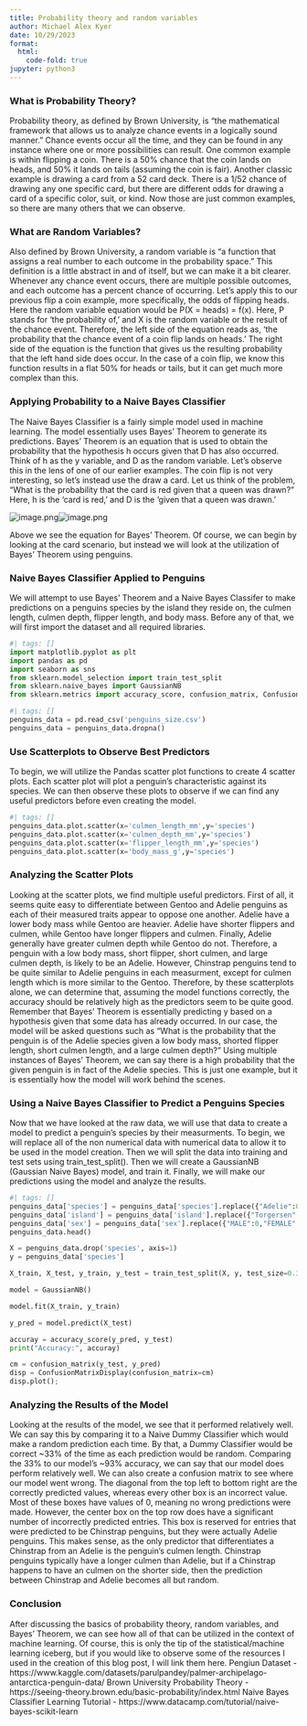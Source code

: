```yaml
---
title: Probability theory and random variables
author: Michael Alex Kyer
date: 10/29/2023
format:
  html:
    code-fold: true
jupyter: python3
---
```


### What is Probability Theory?
Probability theory, as defined by Brown University, is "the mathematical framework that allows us to analyze chance events in a logically sound manner." Chance events occur all the time, and they can be found in any instance where one or more possibilities can result. One common example is within flipping a coin. There is a 50% chance that the coin lands on heads, and 50% it lands on tails (assuming the coin is fair). Another classic example is drawing a card from a 52 card deck. There is a 1/52 chance of drawing any one specific card, but there are different odds for drawing a card of a specific color, suit, or kind. Now those are just common examples, so there are many others that we can observe.

### What are Random Variables?
Also defined by Brown University, a random variable is "a function that assigns a real number to each outcome in the probability space." This definition is a little abstract in and of itself, but we can make it a bit clearer. Whenever any chance event occurs, there are multiple possible outcomes, and each outcome has a percent chance of occurring. Let's apply this to our previous flip a coin example, more specifically, the odds of flipping heads. Here the random variable equation would be P(X = heads) = f(x). Here, P stands for 'the probability of,' and X is the random variable or the result of the chance event. Therefore, the left side of the equation reads as, 'the probability that the chance event of a coin flip lands on heads.' The right side of the equation is the function that gives us the resulting probability that the left hand side does occur. In the case of a coin flip, we know this function results in a flat 50% for heads or tails, but it can get much more complex than this.

### Applying Probability to a Naive Bayes Classifier
The Naive Bayes Classifier is a fairly simple model used in machine learning. The model essentially uses Bayes' Theorem to generate its predictions. Bayes' Theorem is an equation that is used to obtain the probability that the hypothesis h occurs given that D has also occurred. Think of h as the y variable, and D as the random variable. Let's observe this in the lens of one of our earlier examples. The coin flip is not very interesting, so let's instead use the draw a card. Let us think of the problem, "What is the probability that the card is red given that a queen was drawn?" Here, h is the 'card is red,' and D is the 'given that a queen was drawn.'

![image.png](attachment:4e8fc975-dbe9-40c2-8478-702a1d5abe9f.png)![image.png](attachment:2c842424-3eb8-4eab-9bf1-aa33189eb227.png)

Above we see the equation for Bayes' Theorem. Of course, we can begin by looking at the card scenario, but instead we will look at the utilization of Bayes' Theorem using penguins.

### Naive Bayes Classifier Applied to Penguins
We will attempt to use Bayes' Theorem and a Naive Bayes Classifer to make predictions on a penguins species by the island they reside on, the culmen length, culmen depth, flipper length, and body mass. Before any of that, we will first import the dataset and all required libraries.

```python
#| tags: []
import matplotlib.pyplot as plt
import pandas as pd
import seaborn as sns
from sklearn.model_selection import train_test_split
from sklearn.naive_bayes import GaussianNB
from sklearn.metrics import accuracy_score, confusion_matrix, ConfusionMatrixDisplay, f1_score
```

```python
#| tags: []
penguins_data = pd.read_csv('penguins_size.csv')
penguins_data = penguins_data.dropna()
```

### Use Scatterplots to Observe Best Predictors
To begin, we will utilize the Pandas scatter plot functions to create 4 scatter plots. Each scatter plot will plot a penguin's characteristic against its species. We can then observe these plots to observe if we can find any useful predictors before even creating the model.

```python
#| tags: []
penguins_data.plot.scatter(x='culmen_length_mm',y='species')
penguins_data.plot.scatter(x='culmen_depth_mm',y='species')
penguins_data.plot.scatter(x='flipper_length_mm',y='species')
penguins_data.plot.scatter(x='body_mass_g',y='species')
```

### Analyzing the Scatter Plots
Looking at the scatter plots, we find multiple useful predictors. First of all, it seems quite easy to differentiate between Gentoo and Adelie penguins as each of their measured traits appear to oppose one another. Adelie have a lower body mass while Gentoo are heavier. Adelie have shorter flippers and culmen, while Gentoo have longer flippers and culmen. Finally, Adelie generally have greater culmen depth while Gentoo do not. Therefore, a penguin with a low body mass, short flipper, short culmen, and large culmen depth, is likely to be an Adelie. However, Chinstrap penguins tend to be quite similar to Adelie penguins in each measurment, except for culmen length which is more similar to the Gentoo. Therefore, by these scatterplots alone, we can determine that, assuming the model functions correctly, the accuracy should be relatively high as the predictors seem to be quite good. Remember that Bayes' Theorem is essentially predicting y based on a hypothesis given that some data has already occurred. In our case, the model will be asked questions such as "What is the probability that the penguin is of the Adelie species given a low body mass, shorted flipper length, short culmen length, and a large culmen depth?" Using multiple instances of Bayes' Theorem, we can say there is a high probability that the given penguin is in fact of the Adelie species. This is just one example, but it is essentially how the model will work behind the scenes.

### Using a Naive Bayes Classifier to Predict a Penguins Species
Now that we have looked at the raw data, we will use that data to create a model to predict a penguin's species by their measurments. To begin, we will replace all of the non numerical data with numerical data to allow it to be used in the model creation. Then we will split the data into training and test sets using train_test_split(). Then we will create a GaussianNB (Gaussian Naive Bayes) model, and train it. Finally, we will make our predictions using the model and analyze the results.

```python
#| tags: []
penguins_data['species'] = penguins_data['species'].replace({"Adelie":0,"Chinstrap":1,"Gentoo":2})
penguins_data['island'] = penguins_data['island'].replace({"Torgersen":0,"Biscoe":1,"Dream":2})
penguins_data['sex'] = penguins_data['sex'].replace({"MALE":0,"FEMALE":1,".":1})
penguins_data.head()

X = penguins_data.drop('species', axis=1)
y = penguins_data['species']

X_train, X_test, y_train, y_test = train_test_split(X, y, test_size=0.33, random_state=125)

model = GaussianNB()

model.fit(X_train, y_train)

y_pred = model.predict(X_test)

accuray = accuracy_score(y_pred, y_test)
print("Accuracy:", accuray)

cm = confusion_matrix(y_test, y_pred)
disp = ConfusionMatrixDisplay(confusion_matrix=cm)
disp.plot();
```

### Analyzing the Results of the Model
Looking at the results of the model, we see that it performed relatively well. We can say this by comparing it to a Naive Dummy Classifier which would make a random prediction each time. By that, a Dummy Classifier would be correct ~33% of the time as each prediction would be random. Comparing the 33% to our model's ~93% accuracy, we can say that our model does perform relatively well. We can also create a confusion matrix to see where our model went wrong. The diagonal from the top left to bottom right are the correctly predicted values, whereas every other box is an incorrect value. Most of these boxes have values of 0, meaning no wrong predictions were made. However, the center box on the top row does have a significant number of incorrectly predicted entries. This box is reserved for entries that were predicted to be Chinstrap penguins, but they were actually Adelie penguins. This makes sense, as the only predictor that differentiates a Chinstrap from an Adelie is the penguin's culmen length. Chinstrap penguins typically have a longer culmen than Adelie, but if a Chinstrap happens to have an culmen on the shorter side, then the prediction between Chinstrap and Adelie becomes all but random.

### Conclusion
After discussing the basics of probability theory, random variables, and Bayes' Theorem, we can see how all of that can be utilized in the context of machine learning. Of course, this is only the tip of the statistical/machine learning iceberg, but if you would like to observe some of the resources I used in the creation of this blog post, I will link them here.
Pengiun Dataset - https://www.kaggle.com/datasets/parulpandey/palmer-archipelago-antarctica-penguin-data/
Brown University Probability Theory - https://seeing-theory.brown.edu/basic-probability/index.html
Naive Bayes Classifier Learning Tutorial - https://www.datacamp.com/tutorial/naive-bayes-scikit-learn

